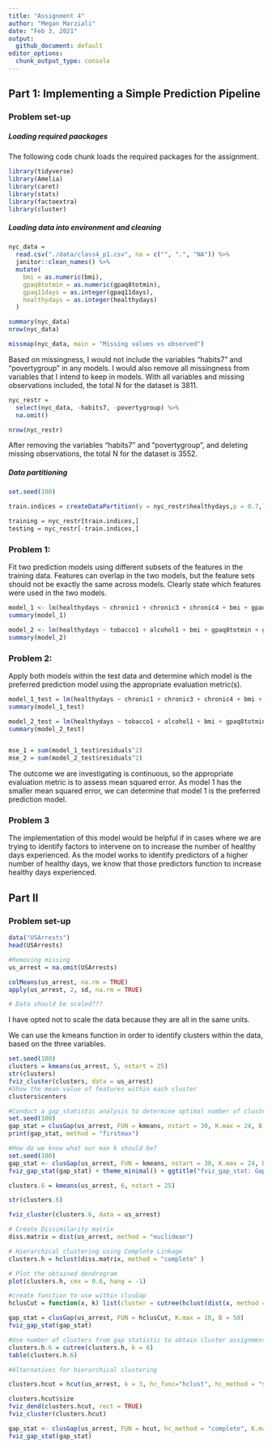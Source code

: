 ```yaml
---
title: "Assignment 4"
author: "Megan Marziali"
date: "Feb 3, 2021"
output:
  github_document: default
editor_options:
  chunk_output_type: console
---
```


## Part 1: Implementing a Simple Prediction Pipeline

### Problem set-up

##### Loading required paackages

The following code chunk loads the required packages for the assignment.
```r
library(tidyverse)
library(Amelia)
library(caret)
library(stats)
library(factoextra)
library(cluster)
```

##### Loading data into environment and cleaning

```r
nyc_data = 
  read.csv("./data/class4_p1.csv", na = c("", ".", "NA")) %>% 
  janitor::clean_names() %>%
  mutate(
    bmi = as.numeric(bmi),
    gpaq8totmin = as.numeric(gpaq8totmin),
    gpaq11days = as.integer(gpaq11days),
    healthydays = as.integer(healthydays)
  )

summary(nyc_data)
nrow(nyc_data)

missmap(nyc_data, main = "Missing values vs observed")
```

Based on missingness, I would not include the variables "habits7" and "povertygroup" in any models. I would also remove all missingness from variables that I intend to keep in models. With all variables and missing observations included, the total N for the dataset is 3811.

```r
nyc_restr = 
  select(nyc_data, -habits7, -povertygroup) %>% 
  na.omit()

nrow(nyc_restr)
```

After removing the variables "habits7" and "povertygroup", and deleting missing observations, the total N for the dataset is 3552.

##### Data partitioning

```r
set.seed(100)

train.indices = createDataPartition(y = nyc_restr$healthydays,p = 0.7,list = FALSE)

training = nyc_restr[train.indices,]
testing = nyc_restr[-train.indices,]
```

### Problem 1:

Fit two prediction  models using  different subsets of the features in the training data. Features can overlap in the two models, but the feature sets should not be exactly the same across models. Clearly state which features were used in the two models.

```r
model_1 <- lm(healthydays ~ chronic1 + chronic3 + chronic4 + bmi + gpaq8totmin + gpaq11days + habits5 + dem3, data = training)
summary(model_1)

model_2 <- lm(healthydays ~ tobacco1 + alcohol1 + bmi + gpaq8totmin + gpaq11days + habits5 + dem3, data = training)
summary(model_2)
```

### Problem 2:

Apply both models within the test data and determine which model is the preferred prediction model using the appropriate evaluation metric(s). 

```r
model_1_test = lm(healthydays ~ chronic1 + chronic3 + chronic4 + bmi + gpaq8totmin + gpaq11days + habits5 + dem3, data = testing)
summary(model_1_test)

model_2_test = lm(healthydays ~ tobacco1 + alcohol1 + bmi + gpaq8totmin + gpaq11days + habits5 + dem3, data = testing)
summary(model_2_test)


mse_1 = sum(model_1_test$residuals^2)
mse_2 = sum(model_2_test$residuals^2)
```

The outcome we are investigating is continuous, so the appropriate evaluation metric is to assess mean squared error. As model 1 has the smaller mean squared error, we can determine that model 1 is the preferred prediction model.

### Problem 3

The implementation of this model would be helpful if in cases where we are trying to identify factors to intervene on to increase the number of healthy days experienced. As the model works to identify predictors of a higher number of healthy days, we know that those predictors function to increase healthy days experienced.

## Part II

### Problem set-up

```r
data("USArrests")
head(USArrests)

#Removing missing
us_arrest = na.omit(USArrests)

colMeans(us_arrest, na.rm = TRUE)
apply(us_arrest, 2, sd, na.rm = TRUE)

# Data should be scaled???
```

I have opted not to scale the data because they are all in the same units.

We can use the kmeans function in order to identify clusters within the data, based on the three variables.
```r
set.seed(100)
clusters = kmeans(us_arrest, 5, nstart = 25)
str(clusters)
fviz_cluster(clusters, data = us_arrest)
#Show the mean value of features within each cluster
clusters$centers

#Conduct a gap_statistic analysis to determine optimal number of clusters
set.seed(100)
gap_stat = clusGap(us_arrest, FUN = kmeans, nstart = 30, K.max = 24, B = 50)
print(gap_stat, method = "firstmax")

#How do we know what our max k should be?
set.seed(100)
gap_stat <- clusGap(us_arrest, FUN = kmeans, nstart = 30, K.max = 24, B = 50)
fviz_gap_stat(gap_stat) + theme_minimal() + ggtitle("fviz_gap_stat: Gap Statistic")

clusters.6 = kmeans(us_arrest, 6, nstart = 25)

str(clusters.6)

fviz_cluster(clusters.6, data = us_arrest)
```


```r
# Create Dissimilarity matrix
diss.matrix = dist(us_arrest, method = "euclidean")

# Hierarchical clustering using Complete Linkage
clusters.h = hclust(diss.matrix, method = "complete" )

# Plot the obtained dendrogram
plot(clusters.h, cex = 0.6, hang = -1)

#create function to use within clusGap
hclusCut = function(x, k) list(cluster = cutree(hclust(dist(x, method = "euclidian"), method = "average"), k = k))

gap_stat = clusGap(us_arrest, FUN = hclusCut, K.max = 10, B = 50)
fviz_gap_stat(gap_stat)

#Use number of clusters from gap statistic to obtain cluster assignment for each observation
clusters.h.6 = cutree(clusters.h, k = 6)
table(clusters.h.6)

#Alternatives for hierarchical clustering

clusters.hcut = hcut(us_arrest, k = 3, hc_func="hclust", hc_method = "single", hc_metric = "euclidian")

clusters.hcut$size
fviz_dend(clusters.hcut, rect = TRUE)
fviz_cluster(clusters.hcut)

gap_stat <- clusGap(us_arrest, FUN = hcut, hc_method = "complete", K.max = 10, B = 50)
fviz_gap_stat(gap_stat)
```


